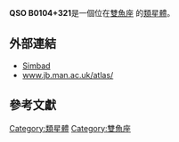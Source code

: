 {{Galaxy
  | name = [[QSO|QSO]] B0104+321
  | image =
  | epoch = [[J2000|J2000]]
  | ra = {{RA|01|07|24.959}}<ref name="ned">{{cite web
  | title=NASA/IPAC Extragalactic Database
  | work=Results for QSO B0104+321
  | url=http://nedwww.ipac.caltech.edu/
  | accessdate=2006-10-26
  | archive-date=2011-05-14
  | archive-url=https://web.archive.org/web/20110514100451/http://nedwww.ipac.caltech.edu/
  | dead-url=no
  }}</ref>
  | dec = {{DEC|+32|24|45.21}}<ref name="ned" />
  | constellation name = [[雙魚座|雙魚座]]
  | z = 0.0173 ± 0 [[kilometer|km]]/[[second|s]]<ref name="ned" />
  | type = S0<ref name="ned" />
  | dist_ly = 209000000 [[ly|ly]] (64 [[Mpc|Mpc]]) <ref name="ned-dist">{{cite web
 | title=Distance Results for NGC 383
 | work=NASA/IPAC Extragalactic Database
 | url=http://nedwww.ipac.caltech.edu/cgi-bin/nDistance?name=NGC+383
 | accessdate=2010-03-31
 | archive-date=2019-10-18
 | archive-url=https://web.archive.org/web/20191018183343/http://ned.ipac.caltech.edu/cgi-bin/nDistance?name=NGC+383
 | dead-url=no
 }}</ref>
  | appmag_v = 11.11
  | size_v = 2.34´X1.95´
  | notes = First quasar discovered
  | names = [[星云和星团新总表|NGC]] 383 , [[UGC|UGC]] 689 , [[LEDA|LEDA]] 3982 , [[4C|4C]] 32.05 
}}
'''QSO B0104+321 '''是一個位在[[雙魚座|雙魚座]] 的[[類星體|類星體]]。
== 外部連結 ==

* [http://simbad.u-strasbg.fr/simbad/sim-id?protocol=html&Ident=NGC+383&NbIdent=1&Radius=2&Radius.unit=arcmin&submit=submit+id Simbad]{{Wayback|url=http://simbad.u-strasbg.fr/simbad/sim-id?protocol=html&Ident=NGC+383&NbIdent=1&Radius=2&Radius.unit=arcmin&submit=submit+id |date=20160319002345 }}
* [http://www.jb.man.ac.uk/atlas/object/3C31.html www.jb.man.ac.uk/atlas/]{{Wayback|url=http://www.jb.man.ac.uk/atlas/object/3C31.html |date=20180809122427 }}
== 參考文獻 ==

{{reflist}}

{{天文小作品}}

[[Category:類星體|Category:類星體]]
[[Category:雙魚座|Category:雙魚座]]